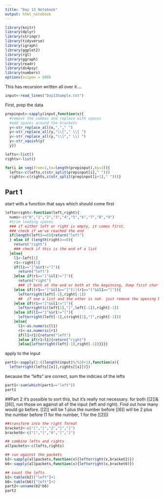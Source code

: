 ```yaml
---
title: "Day 13 Notebook"
output: html_notebook
---
```


```r
library(knitr)
library(dplyr)
library(stringr)
library(tidyverse)
library(igraph)
library(ggplot2)
library(rgl)
library(ggraph)
library(readr)
library(ds4psy)
library(numbers)
options(scipen = 999)
```



This has recursion written all over it....

```r
input<-read_lines("Day13Sample.txt")
```

First, prep the data

```r
prepinput<-sapply(input,function(x){
  #remove the commas and replace with spaces
  #add spaces around the brackets
  y<-str_replace_all(x,","," ")
  y<-str_replace_all(y,"\\["," \\[ ")
  y<-str_replace_all(y,"\\]"," \\] ")
  y<-str_squish(y)
  y})

lefts<-list()
rights<-list()
```


```r
for(i in seq(from=1,to=length(prepinput),by=3)){
  lefts<-c(lefts,c(str_split(prepinput[i]," ")))
  rights<-c(rights,c(str_split(prepinput[i+1]," ")))}
```
## Part 1

start with a function that says which should come first

```r
leftorright<-function(left,right){
  nums<-c("0","1","2","3","4","5","6","7","8","9")
  #trim leading spaces
  ### if either left or right is empty, it comes first.
  ### check if we've reached the end
  if(length(left)==0){return("left")
  } else if (length(right)==0){
    return("right")
    ### check if this is the end of a list
  }else{
    l1<-left[1]
    r1<-right[1]
    if(l1=="]"&&r1!="]"){
      return("left")
    }else if(r1=="]"&&l1!="]"){
      return("right")
      ### if both at the end or both at the beginning, dump first char & do it again.
    }else if((r1=="]"&&l1=="]")||(r1=="["&&l1=="[")){
      leftorright(left[-1],right[-1])
      ##  if one a list and the other is not. just remove the opening bracket 
    }else if(r1=="["&&l1!="["){
      leftorright(c(left[1],"]",left[-1]),right[-1])
    }else if(l1=="["&&r1!="["){
      leftorright(left[-1],c(right[1],"]",right[-1]))
    }else{
      l1<-as.numeric(l1)
      r1<-as.numeric(r1)
      if(l1<r1){return("left")
      }else if(r1<l1){return("right")
      }else{leftorright(left[-1],right[-1])}}}}
```


apply to the input
```r
part1<-sapply(1:((length(input)%/%3)+1),function(x){
  leftorright(lefts[[x]],rights[[x]])})
```

because the "lefts" are correct, sum the indicies of the lefts
```r
part1<-sum(which(part1=="left"))
part1
```
##Part 2
it's possible to sort this, but it's really not necessary.
for both [[2]]&[[6]], run those on against all of the input (left and right). Find out how many would go before.
[[2]] will be 1 plus the number before
[[6]] will be 2 plus the number before (1 for the number, 1 for the [[2]])
```r
##transform into the right format
bracket2<-c("[","[","2","]","]")
bracket6<-c("[","[","6","]","]")

## combine lefts and rights
allpackets<-c(lefts,rights)

## run against the packets
b2<-sapply(allpackets,function(x){leftorright(x,bracket2)})
b6<-sapply(allpackets,function(x){leftorright(x,bracket6)})

## count the lefts
b2<-table(b2)["left"]+1
b6<-table(b6)["left"]+2
part2<-unname(b2*b6)
part2
```

